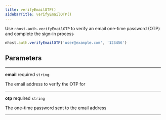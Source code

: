 ```yaml
---
title: verifyEmailOTP()
sidebarTitle: verifyEmailOTP()
---
```


Use `nhost.auth.verifyEmailOTP` to verify an email one-time password (OTP) and complete the sign-in process

```ts
nhost.auth.verifyEmailOTP('user@example.com', '123456')
```

## Parameters

---

**<span className="parameter-name">email</span>** <span className="optional-status">required</span> <code>string</code>

The email address to verify the OTP for

---

**<span className="parameter-name">otp</span>** <span className="optional-status">required</span> <code>string</code>

The one-time password sent to the email address

---

